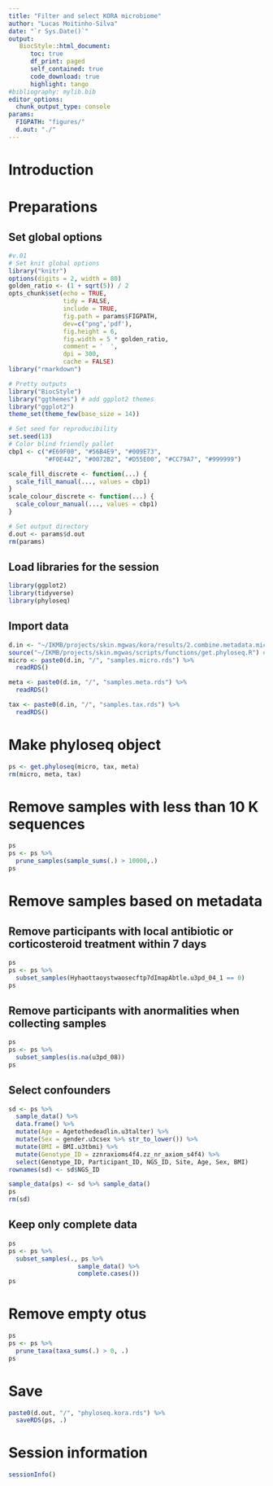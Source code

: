 ```yaml
---
title: "Filter and select KORA microbiome"
author: "Lucas Moitinho-Silva"
date: "`r Sys.Date()`"
output:
   BiocStyle::html_document:
      toc: true
      df_print: paged
      self_contained: true
      code_download: true
      highlight: tango
#bibliography: mylib.bib
editor_options:
  chunk_output_type: console
params:
  FIGPATH: "figures/"
  d.out: "./"
---
```



# Introduction


# Preparations

## Set global options

```r
#v.01
# Set knit global options
library("knitr")
options(digits = 2, width = 80)
golden_ratio <- (1 + sqrt(5)) / 2
opts_chunk$set(echo = TRUE,
               tidy = FALSE,
               include = TRUE,
               fig.path = params$FIGPATH,
               dev=c("png",'pdf'),
               fig.height = 6,
               fig.width = 5 * golden_ratio,
               comment = '  ',
               dpi = 300,
               cache = FALSE)
library("rmarkdown")

# Pretty outputs
library("BiocStyle")
library("ggthemes") # add ggplot2 themes
library("ggplot2")
theme_set(theme_few(base_size = 14))

# Set seed for reproducibility
set.seed(13)
# Color blind friendly pallet
cbp1 <- c("#E69F00", "#56B4E9", "#009E73",
          "#F0E442", "#0072B2", "#D55E00", "#CC79A7", "#999999")

scale_fill_discrete <- function(...) {
  scale_fill_manual(..., values = cbp1)
}
scale_colour_discrete <- function(...) {
  scale_colour_manual(..., values = cbp1)
}

# Set output directory
d.out <- params$d.out
rm(params)
```


## Load libraries for the session

```r
library(ggplot2)
library(tidyverse)
library(phyloseq)
```

## Import data
```r
d.in <- "~/IKMB/projects/skin.mgwas/kora/results/2.combine.metadata.microbiome"
source("~/IKMB/projects/skin.mgwas/scripts/functions/get.phyloseq.R") #load function to convert my files to phyloseq
micro <- paste0(d.in, "/", "samples.micro.rds") %>% 
  readRDS()

meta <- paste0(d.in, "/", "samples.meta.rds") %>% 
  readRDS()  

tax <- paste0(d.in, "/", "samples.tax.rds") %>% 
  readRDS()  
```


# Make phyloseq object
```r
ps <- get.phyloseq(micro, tax, meta)
rm(micro, meta, tax)
```

# Remove samples with less than 10 K sequences
```r
ps
ps <- ps %>% 
  prune_samples(sample_sums(.) > 10000,.) 
ps
```

# Remove samples based on metadata

## Remove participants with local antibiotic or corticosteroid treatment within 7 days

```r
ps
ps <- ps %>% 
  subset_samples(Hyhaottaoystwaosecftp7dImapAbtle.u3pd_04_1 == 0)
ps
```

## Remove participants with anormalities when collecting samples

```r
ps
ps <- ps %>% 
  subset_samples(is.na(u3pd_08))
ps
```


## Select confounders

```r
sd <- ps %>% 
  sample_data() %>% 
  data.frame() %>% 
  mutate(Age = Agetothedeadlin.u3talter) %>% 
  mutate(Sex = gender.u3csex %>% str_to_lower()) %>% 
  mutate(BMI = BMI.u3tbmi) %>% 
  mutate(Genotype_ID = zznraxioms4f4.zz_nr_axiom_s4f4) %>% 
  select(Genotype_ID, Participant_ID, NGS_ID, Site, Age, Sex, BMI)
rownames(sd) <- sd$NGS_ID

sample_data(ps) <- sd %>% sample_data()
ps
rm(sd)
```

## Keep only complete data

```r
ps
ps <- ps %>% 
  subset_samples(., ps %>% 
                   sample_data() %>% 
                   complete.cases())
ps  
```


# Remove empty otus

```r
ps
ps <- ps %>% 
  prune_taxa(taxa_sums(.) > 0, .)
ps
```


# Save

```r
paste0(d.out, "/", "phyloseq.kora.rds") %>% 
  saveRDS(ps, .)
```

# Session information

```r
sessionInfo()
```
